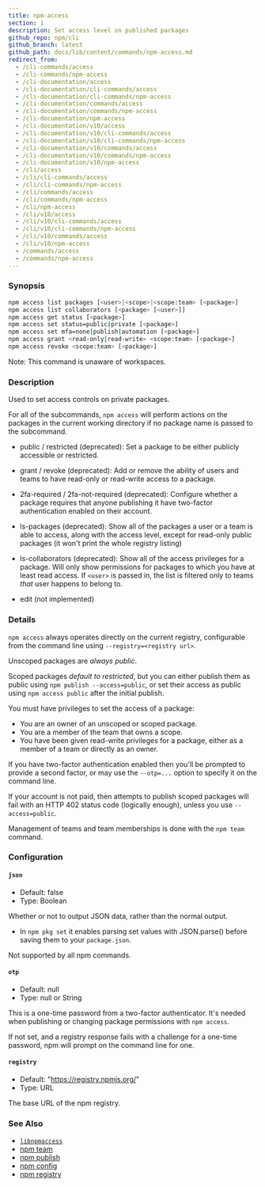 ```yaml
---
title: npm-access
section: 1
description: Set access level on published packages
github_repo: npm/cli
github_branch: latest
github_path: docs/lib/content/commands/npm-access.md
redirect_from:
  - /cli-commands/access
  - /cli-commands/npm-access
  - /cli-documentation/access
  - /cli-documentation/cli-commands/access
  - /cli-documentation/cli-commands/npm-access
  - /cli-documentation/commands/access
  - /cli-documentation/commands/npm-access
  - /cli-documentation/npm-access
  - /cli-documentation/v10/access
  - /cli-documentation/v10/cli-commands/access
  - /cli-documentation/v10/cli-commands/npm-access
  - /cli-documentation/v10/commands/access
  - /cli-documentation/v10/commands/npm-access
  - /cli-documentation/v10/npm-access
  - /cli/access
  - /cli/cli-commands/access
  - /cli/cli-commands/npm-access
  - /cli/commands/access
  - /cli/commands/npm-access
  - /cli/npm-access
  - /cli/v10/access
  - /cli/v10/cli-commands/access
  - /cli/v10/cli-commands/npm-access
  - /cli/v10/commands/access
  - /cli/v10/npm-access
  - /commands/access
  - /commands/npm-access
---
```


### Synopsis

```bash
npm access list packages [<user>|<scope>|<scope:team> [<package>]
npm access list collaborators [<package> [<user>]]
npm access get status [<package>]
npm access set status=public|private [<package>]
npm access set mfa=none|publish|automation [<package>]
npm access grant <read-only|read-write> <scope:team> [<package>]
npm access revoke <scope:team> [<package>]
```

Note: This command is unaware of workspaces.

### Description

Used to set access controls on private packages.

For all of the subcommands, `npm access` will perform actions on the packages in the current working directory if no package name is passed to the subcommand.

- public / restricted (deprecated): Set a package to be either publicly accessible or restricted.

- grant / revoke (deprecated): Add or remove the ability of users and teams to have read-only or read-write access to a package.

- 2fa-required / 2fa-not-required (deprecated): Configure whether a package requires that anyone publishing it have two-factor authentication enabled on their account.

- ls-packages (deprecated): Show all of the packages a user or a team is able to access, along with the access level, except for read-only public packages (it won't print the whole registry listing)

- ls-collaborators (deprecated): Show all of the access privileges for a package. Will only show permissions for packages to which you have at least read access. If `<user>` is passed in, the list is filtered only to teams _that_ user happens to belong to.

- edit (not implemented)

### Details

`npm access` always operates directly on the current registry, configurable from the command line using `--registry=<registry url>`.

Unscoped packages are _always public_.

Scoped packages _default to restricted_, but you can either publish them as public using `npm publish --access=public`, or set their access as public using `npm access public` after the initial publish.

You must have privileges to set the access of a package:

- You are an owner of an unscoped or scoped package.
- You are a member of the team that owns a scope.
- You have been given read-write privileges for a package, either as a member of a team or directly as an owner.

If you have two-factor authentication enabled then you'll be prompted to provide a second factor, or may use the `--otp=...` option to specify it on the command line.

If your account is not paid, then attempts to publish scoped packages will fail with an HTTP 402 status code (logically enough), unless you use `--access=public`.

Management of teams and team memberships is done with the `npm team` command.

### Configuration

#### `json`

- Default: false
- Type: Boolean

Whether or not to output JSON data, rather than the normal output.

- In `npm pkg set` it enables parsing set values with JSON.parse() before saving them to your `package.json`.

Not supported by all npm commands.

#### `otp`

- Default: null
- Type: null or String

This is a one-time password from a two-factor authenticator. It's needed when publishing or changing package permissions with `npm access`.

If not set, and a registry response fails with a challenge for a one-time password, npm will prompt on the command line for one.

#### `registry`

- Default: "https://registry.npmjs.org/"
- Type: URL

The base URL of the npm registry.

### See Also

- [`libnpmaccess`](https://npm.im/libnpmaccess)
- [npm team](/cli/v10/commands/npm-team)
- [npm publish](/cli/v10/commands/npm-publish)
- [npm config](/cli/v10/commands/npm-config)
- [npm registry](/cli/v10/using-npm/registry)
